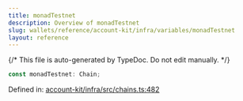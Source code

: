 ```yaml
---
title: monadTestnet
description: Overview of monadTestnet
slug: wallets/reference/account-kit/infra/variables/monadTestnet
layout: reference
---
```


{/* This file is auto-generated by TypeDoc. Do not edit manually. */}

```ts
const monadTestnet: Chain;
```

Defined in: [account-kit/infra/src/chains.ts:482](https://github.com/alchemyplatform/aa-sdk/blob/dc58c113ff1eeb06d4b3f76c505cbbaad47db8fc/account-kit/infra/src/chains.ts#L482)
